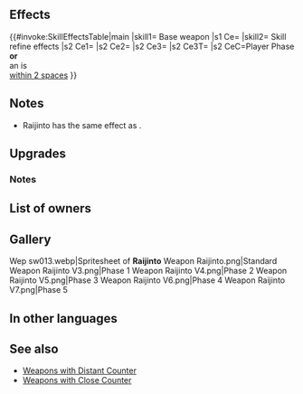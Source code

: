 {{Weapon Infobox
|tagid=SID_雷神刀
|weaponType=Sword
|might=16
|range=1
|effect=Unit can counterattack regardless of foe's range.
|cost=400
|userVersion1=Weapon
|userVersion2=Gleam
|exclusive=1
|statModifiers=0,16,0,0,0
|required=Silver Sword
|refinePaths=default
|refineSP=400
|refineMedals=500
|refineDews=200
|tagidExtraSkill1=見
|effectSkill1=If unit initiates combat or if unit is within 2 spaces of an ally, grants Atk/Spd/Def/Res+4 during combat and neutralizes effects that guarantee foe's follow-up attacks and effects that prevent unit's follow-up attacks during combat.
|iconSkill1=Raijinto W.png
|properties=random_owner
}}
==Effects==
{{#invoke:SkillEffectsTable|main
|skill1={{SCi|weapon}} Base weapon
|s1 Ce={{Eft|Distant Counter}}
|skill2={{Si|Raijinto|refine=Skill1}} Skill refine effects
|s2 Ce1={{Eft|Temporary buffs|Atk/Spd/Def/Res|4}}
|s2 Ce2={{Eft|Neutralize Prevent Follow-Ups}}
|s2 Ce3={{Eft|Neutralize Guaranteed Follow-Ups}}
|s2 Ce3T={{Tgt|Foe}}
|s2 CeC=Player Phase '''or'''<br>an {{Tgt|Ally}} is<br>[[within 2 spaces]]
}}
==Notes==
* Raijinto has the same effect as {{St|Distant Counter}}.
==Upgrades==
{{Weapon Upgrade List}}
===Notes===
{{IfUnitInitiates}}
{{Temporary buffs|name={{St|Raijinto|refine=skill1}}}}
{{Follow-up effect neutralization|name={{St|Raijinto|refine=skill1}}}}
==List of owners==
{{Skill Hero List}}
==Gallery==
<gallery>
Wep sw013.webp|Spritesheet of '''Raijinto'''
Weapon Raijinto.png|Standard
Weapon Raijinto V3.png|Phase 1
Weapon Raijinto V4.png|Phase 2
Weapon Raijinto V5.png|Phase 3
Weapon Raijinto V6.png|Phase 4
Weapon Raijinto V7.png|Phase 5
</gallery>
==In other languages==
{{OtherLanguages
|japanese=雷神刀
|german=Raijinto
|spanishEU=Raijinto
|spanishLA=Raijinto
|french=Raijinto
|italian=Raijinto
|chineseTW=雷神刀
|portuguese=Raijinto
}}
==See also==
{{See also skills|cond=(Description LIKE '%counterattack regardless%if %, grants Atk/Spd/Def/Res+%' OR Description LIKE '%if %, grants Atk/Spd/Def/Res+%counterattack regardless%') AND Exclusive='1'}}
* [[Weapons with Distant Counter]]
* [[Weapons with Close Counter]]
{{Weapons Navbox}}
